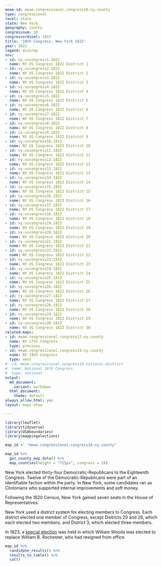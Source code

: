 ```yaml
---
meae-id: meae.congressional.congress18.ny.county
type: congressional
level: state
state: New York
geography: county
congressnum: 18
congressordinal: 18th
title: '18th Congress: New York 1822'
year: 1822
legend: dissrep
nnv:
- id: ny.uscongress1.1822
  name: NY US Congress 1822 District 1
- id: ny.uscongress2.1822
  name: NY US Congress 1822 District 2
- id: ny.uscongress3.1822
  name: NY US Congress 1822 District 3
- id: ny.uscongress4.1822
  name: NY US Congress 1822 District 4
- id: ny.uscongress5.1822
  name: NY US Congress 1822 District 5
- id: ny.uscongress6.1822
  name: NY US Congress 1822 District 6
- id: ny.uscongress7.1822
  name: NY US Congress 1822 District 7
- id: ny.uscongress8.1822
  name: NY US Congress 1822 District 8
- id: ny.uscongress9.1822
  name: NY US Congress 1822 District 9
- id: ny.uscongress10.1822
  name: NY US Congress 1822 District 10
- id: ny.uscongress11.1822
  name: NY US Congress 1822 District 11
- id: ny.uscongress12.1822
  name: NY US Congress 1822 District 12
- id: ny.uscongress13.1822
  name: NY US Congress 1822 District 13
- id: ny.uscongress14.1822
  name: NY US Congress 1822 District 14
- id: ny.uscongress15.1822
  name: NY US Congress 1822 District 15
- id: ny.uscongress16.1822
  name: NY US Congress 1822 District 16
- id: ny.uscongress17.1822
  name: NY US Congress 1822 District 17
- id: ny.uscongress18.1822
  name: NY US Congress 1822 District 18
- id: ny.uscongress19.1822
  name: NY US Congress 1822 District 19
- id: ny.uscongress20.1822
  name: NY US Congress 1822 District 20
- id: ny.uscongress21.1822
  name: NY US Congress 1822 District 21
- id: ny.uscongress22.1822
  name: NY US Congress 1822 District 22
- id: ny.uscongress23.1822
  name: NY US Congress 1822 District 23
- id: ny.uscongress24.1822
  name: NY US Congress 1822 District 24
- id: ny.uscongress25.1822
  name: NY US Congress 1822 District 25
- id: ny.uscongress26.1822
  name: NY US Congress 1822 District 26
- id: ny.uscongress27.1822
  name: NY US Congress 1822 District 27
- id: ny.uscongress28.1822
  name: NY US Congress 1822 District 28
- id: ny.uscongress29.1822
  name: NY US Congress 1822 District 29
- id: ny.uscongress30.1822
  name: NY US Congress 1822 District 30
related-maps:
- id: meae.congressional.congress17.ny.county
  name: NY 17th Congress
  type: previous
- id: meae.congressional.congress19.ny.county
  name: NY 19th Congress
  type: next
#- id: meae.congressional.congress18.national.district
#  name: National 18th Congress
#  type: national
output:
  md_document:
    variant: markdown
  html_document:
    theme: default
always_allow_html: yes
layout: maps-show

---
```


```r
library(leaflet)
library(tidyverse)
library(USAboundaries)
library(mappingelections)

map_id <- "meae.congressional.congress18.ny.county"
```

<div class="map">

```r
map_id %>%
  get_county_map_data() %>%
  map_counties(height = "725px", congress = 18)
```

</div>

New York elected thirty-four Democratic-Republicans to the Eighteenth Congress. Twelve of the Democratic-Republicans were part of an identifiable faction within the party. In New York, some candidates ran as Clintonians who supported internal improvements and soft money. 

Following the 1820 Census, New York gained seven seats in the House of Representatives. 

New York used a district system for electing members to Congress. Each district elected one member of Congress, except Districts 20 and 26, which each elected two members, and District 3, which elected three members.

In 1823, a [special election](https://elections.lib.tufts.edu/catalog/tufts:ny.congress.1823) was held in which William Woods was elected to replace William B. Rochester, who had resigned from office.

<div class="results-table">

```r
map_id %>%
  candidate_results() %>%
  results_to_table() %>%
  cat()
```

</div>
